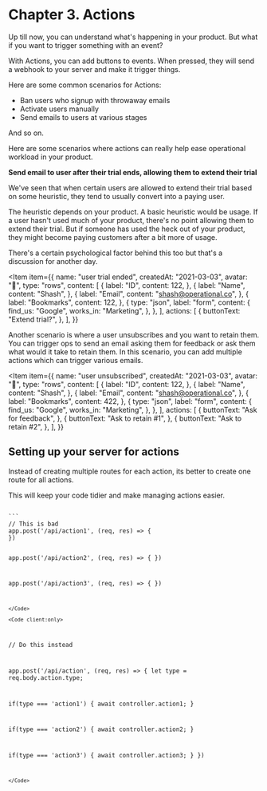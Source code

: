 
# Chapter 3. Actions

Up till now, you can understand what's happening in your product. But what if you want to trigger something with an event?

With Actions, you can add buttons to events. When pressed, they will send a webhook to your server and make it trigger things.

Here are some common scenarios for Actions:

- Ban users who signup with throwaway emails
- Activate users manually
- Send emails to users at various stages

And so on.

Here are some scenarios where actions can really help ease operational workload in your product.

**Send email to user after their trial ends, allowing them to extend their trial**

We've seen that when certain users are allowed to extend their trial based on some heuristic, they tend to usually convert into a paying user.

The heuristic depends on your product. A basic heuristic would be usage. If a user hasn't used much of your product, there's no point allowing them to extend their trial.
But if someone has used the heck out of your product, they might become paying customers after a bit more of usage.

There's a certain psychological factor behind this too but that's a discussion for another day.

<Item
  item={{
    name: "user trial ended",
    createdAt: "2021-03-03",
    avatar: "🤖",
    type: "rows",
    content: [
      {
        label: "ID",
        content: 122,
      },
      {
        label: "Name",
        content: "Shash",
      },
      {
        label: "Email",
        content: "shash@operational.co",
      },
      {
        label: "Bookmarks",
        content: 122,
      },
      {
        type: "json",
        label: "form",
        content: {
          find_us: "Google",
          works_in: "Marketing",
        },
      },
    ],
    actions: [
      {
        buttonText: "Extend trial?",
      },
    ],
  }}
></Item>

Another scenario is where a user unsubscribes and you want to retain them. You can trigger ops to send an email asking them for feedback or ask them what would it take to retain them.
In this scenario, you can add multiple actions which can trigger various emails.

<Item
  item={{
    name: "user unsubscribed",
    createdAt: "2021-03-03",
    avatar: "🤖",
    type: "rows",
    content: [
      {
        label: "ID",
        content: 122,
      },
      {
        label: "Name",
        content: "Shash",
      },
      {
        label: "Email",
        content: "shash@operational.co",
      },
      {
        label: "Bookmarks",
        content: 422,
      },
      {
        type: "json",
        label: "form",
        content: {
          find_us: "Google",
          works_in: "Marketing",
        },
      },
    ],
    actions: [
      {
        buttonText: "Ask for feedback",
      },
      {
        buttonText: "Ask to retain #1",
      },
      {
        buttonText: "Ask to retain #2",
      },
    ],
  }}
></Item>

## Setting up your server for actions

Instead of creating multiple routes for each action, its better to create one route for all actions.

This will keep your code tidier and make managing actions easier.

<Code client:only>
```
// This is bad
app.post('/api/action1', (req, res) => {
})

app.post('/api/action2', (req, res) => {
})

app.post('/api/action3', (req, res) => {
})
```
</Code>

<Code client:only>
```
// Do this instead

app.post('/api/action', (req, res) => {
  let type = req.body.action.type;

  if(type === 'action1') {
    await controller.action1;
  }

  if(type === 'action2') {
    await controller.action2;
  }

  if(type === 'action3') {
    await controller.action3;
  }
})
```
</Code>

